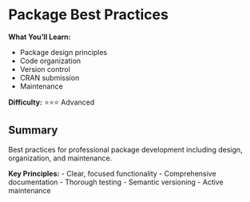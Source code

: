 # Package Best Practices {#package-best-practices}

<div class="chapter-summary">
**What You'll Learn:**

- Package design principles
- Code organization
- Version control
- CRAN submission
- Maintenance

**Difficulty:** ⭐⭐⭐ Advanced
</div>

## Summary

Best practices for professional package development including design, organization, and maintenance.

**Key Principles:**
- Clear, focused functionality
- Comprehensive documentation
- Thorough testing
- Semantic versioning
- Active maintenance
